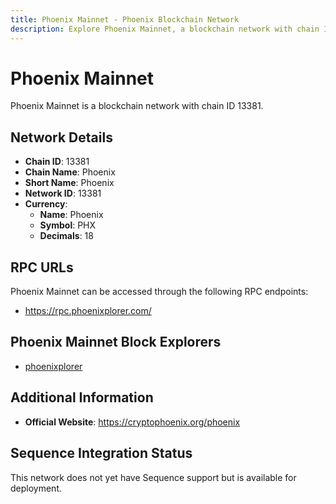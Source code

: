 ```yaml
--- 
title: Phoenix Mainnet - Phoenix Blockchain Network
description: Explore Phoenix Mainnet, a blockchain network with chain ID 13381. Learn about its native currency, Phoenix, and how to interact with the network.
---
```


# Phoenix Mainnet

Phoenix Mainnet is a blockchain network with chain ID 13381.

## Network Details

- **Chain ID**: 13381
- **Chain Name**: Phoenix
- **Short Name**: Phoenix
- **Network ID**: 13381
- **Currency**: 
  - **Name**: Phoenix
  - **Symbol**: PHX
  - **Decimals**: 18

## RPC URLs

Phoenix Mainnet can be accessed through the following RPC endpoints:

- https://rpc.phoenixplorer.com/

## Phoenix Mainnet Block Explorers

- [phoenixplorer](https://phoenixplorer.com)

## Additional Information

- **Official Website**: https://cryptophoenix.org/phoenix

## Sequence Integration Status

This network does not yet have Sequence support but is available for deployment.
